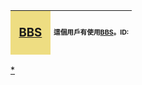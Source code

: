 {| cellspacing="0" style="width:238px;background:#ffffe0;border:solid #aaaa00 1px;margin:1px;"
! style="width:45px;height:45px;background:#eedd82;font-size:14pt" lang="en" | [[BBS]]
| style="font-size:8pt;padding:4pt;line-height:1.25em" | 這個用戶有使用[[BBS]]。ID:{{{bbsid}}}
|}
<includeonly>[[Category:BBS 使用者|{{PAGENAME}}]]</includeonly>
<noinclude>[[Category:BBS 使用者|*]]</noinclude>